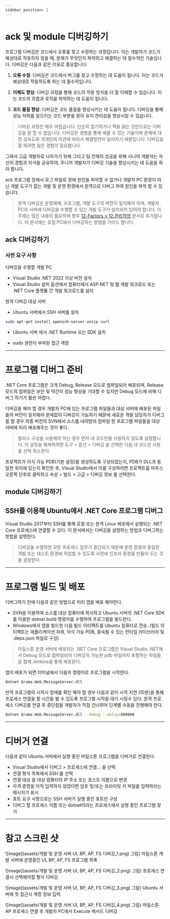 ```yaml
---
sidebar_position: 2
---
```


# ack 및 module 디버깅하기

프로그램 디버깅은 코드에서 오류를 찾고 수정하는 과정입니다. 이는 개발자가 코드가 예상대로 작동하지 않을 때, 문제가 무엇인지 파악하고 해결하는 데 필수적인 기술입니다. 디버깅은 다음과 같은 이유로 중요합니다:

1. **오류 수정**: 디버깅은 코드에서 버그를 찾고 수정하는 데 도움이 됩니다. 이는 코드가 예상대로 작동하도록 하는 데 필수적입니다.

2. **이해도 향상**: 디버깅 과정을 통해 코드의 작동 방식을 더 잘 이해할 수 있습니다. 이는 코드의 흐름과 로직을 파악하는 데 도움이 됩니다.

3. **코드 품질 향상**: 디버깅은 코드 품질을 향상시키는 데 도움이 됩니다. 디버깅을 통해 성능 저하를 일으키는 코드 부분을 찾아 유지 관리성을 향상시킬 수 있습니다.

> 디버깅 과정은 매우 어렵습니다. 단순히 암기하거나 책을 읽는 것만으로는 디버깅을 잘 할 수 없습니다. 디버깅은 경험을 통해 배울 수 있는 기술이며 문제에 대한 성숙도와 개개인의 직관에 따라서 해결방안이 달라지기 때문입니다. 디버깅을 잘 하려면 많은 경험이 필요합니다.

그래서 고급 개발자로 나아가기 위해 그리고 팀 전체의 성공을 위해 시니어 개발자는 자신의 경험과 지식을 공유하여, 주니어 개발자가 디버깅 기술을 향상시키는 데 도움을 줘야 합니다.

ack 프로그램 장애시 로그 파일로 장애 원인을 파악할 수 없거나 개발자 PC 환경이 아닌 개발 도구가 없는 개발 및 운영 환경에서 원격으로 디버그 하여 원인을 파악 할 수 있습니다.

> 원격 디버깅은 운영체제, 프로그램, 개발 도구의 버전이 일치해야 하며, 개발자 PC와 서버에 디버깅을 수행할 수 있는 개발 도구가 설치되어 있어야 합니다. 이 주제는 많은 내용이 필요하며 향후 [12-Factors > 12.관리작업](/docs/category/12%EA%B4%80%EB%A6%AC%EC%9E%91%EC%97%85) 문서로 추가됩니다. 이 문서에는 로컬 PC에서 디버깅하는 방법을 가이드 합니다.

## ack 디버깅하기

### 사전 요구 사항

디버깅을 수행할 개발 PC

* Visual Studio .NET 2022 이상 버전 설치
* Visual Studio 설치 옵션에서 컴퓨터에서 ASP.NET 및 웹 개발 워크로드 또는 .NET Core 플랫폼 간 개발 워크로드를 설치

원격 디버깅 대상 서버
* Ubuntu 서버에서 SSH 서버를 설치
```bash
sudo apt-get install openssh-server unzip curl
```
    
* Ubuntu 서버 에서 .NET Runtime 또는 SDK 설치

* sudo 권한이 부여된 접근 계정



---
# 프로그램 디버그 준비

.NET Core 프로그램은 크게 Debug, Release 모드로 컴파일되어 배포되며, Release 모드의 컴파일은 보안 및 약간의 성능 향상을 기대할 수 있지만 Debug 모드에 비해 디버그 하기가 훨씬 어렵다.

디버깅을 해야 할 경우 개발자 PC에 있는 프로그램 파일들과 대상 서버에 배포된 파일들의 버전이 일치해야 문제없이 디버깅이 가능하기 때문에 새로운 개발 담당자가 디버그를 할 경우 최종 버전의 SVN에서 소스를 내려받아 컴파일 한 프로그램 파일들을 대상 서버에 미리 배포해두는 것이 좋다.

> 릴리스 구성을 사용해야 하는 경우 먼저 내 코드만을 사용하지 않도록 설정합니다. 이 설정을 해제하려면 도구 > 옵션 > 디버깅 을 선택한 다음 내 코드만 사용 을 선택 취소한다.

프로젝트가 이식 가능 PDB(기본 설정)를 생성하도록 구성되었는지, PDB가 DLL과 동일한 위치에 있는지 확인한 후, Visual Studio에서 이를 구성하려면 프로젝트를 마우스 오른쪽 단추로 클릭하고 속성 > 빌드 > 고급 > 디버깅 정보 를 선택한다.


## module 디버깅하기

## SSH를 이용해 Ubuntu에서 .NET Core 프로그램 디버그
Visual Studio 2017부터 SSH를 통해 로컬 또는 원격 Linux 배포에서 실행되는 .NET Core 프로세스에 연결할 수 있다. 이 문서에서는 디버깅을 설정하는 방법과 디버그하는 방법을 설명한다.

> 디버깅을 수행하면 모든 프로세스 업무가 중단되기 때문에 운영 환경과 동일한 개발 또는 테스트 환경에 작업할 수 있도록 사전에 인프라 환경을 만들어 두는 것을 권장한다.

---
# 프로그램 빌드 및 배포
디버그하기 전에 다음과 같은 방법으로 미리 앱을 배포 해야한다.
* SVN을 이용하여 소스를 대상 컴퓨터에 복사하고 Ubuntu 서버의 .NET Core SDK를 이용한 dotnet build 명령어를 수행하여 프로그램을 빌드한다.
* Windows에서 앱을 빌드한 다음 빌드 아티팩트를 Ubuntu 컴퓨터로 전송. (빌드 아티팩트는 애플리케이션 자체, 이식 가능 PDB, 종속될 수 있는 런타임 라이브러리 및 .deps.json 파일로 구성)

> 마일스톤 운영 서버에 배포되는 .NET Core 프로그램은 Visual Studio .NET에서 Debug 모드로 컴파일되어 디버깅이 가능한 pdb 파일까지 포함하는 파일들을 함께 Jenkins을 통해 배포된다.

앱이 배포가 되면 터미널에서 다음의 명령어로 프로그램을 시작한다.

```bash
dotnet Qrame.Web.MessageServer.dll
```

만약 프로그램의 시작시 장애를 확인 해야 할 경우 다음과 같이 시작 지연 (10분)을 통해 프로세스 연결을 할 시간을 벌 수 있도록 프로그램 시작을 대기 시킬수 있다. 원격 프로세스 디버깅을 연결 후 중단점을 개발자가 직접 건너뛰어 단계별 수동을 진행해야 한다.

```bash
dotnet Qrame.Web.MessageServer.dll --debug --delay=600000
```



---
# 디버거 연결

다음과 같이 Ubuntu 서버에서 실행 중인 마일스톤 프로그램을 디버거로 연결한다.
* Visual Studio에서 디버그 > 프로세스에 연결... 을 선택
* 연결 형식 목록에서 SSH 를 선택
* 연결 대상 을 대상 컴퓨터의 IP 주소 또는 호스트 이름으로 변경
* 자격 증명을 아직 입력하지 않았다면 암호 및/또는 프라이빗 키 파일을 입력하라는 메시지가 표시
* 포트 요구 사항으로는 SSH 서버가 실행 중인 포트만 구성
* 디버그 할 프로세스 이름 또는 dotnet이라는 프로세스에서 실행 중인 프로그램 찾기



---
# 참고 스크린 샷
![image](assets/개발 및 운영 서버 UI, BP, AP, FS 디버깅_1.png)
그림) 마일스톤 개발 서버에 운영중인 UI, BP, AP, FS 프로그램 목록



![image](assets/개발 및 운영 서버 UI, BP, AP, FS 디버깅_2.png)
그림) 프로세스 연결시 선택해야할 형식 디버깅



![image](assets/개발 및 운영 서버 UI, BP, AP, FS 디버깅_3.png)
그림)  Ubuntu 서버에 첫 접근시 계정 정보 입력



![image](assets/개발 및 운영 서버 UI, BP, AP, FS 디버깅_4.png)
그림) 마일스톤 AP 프로세스 연결 후 개발자 PC에서 Execute 메서드 디버깅





